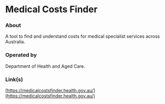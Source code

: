 # Medical Costs Finder

### About

A tool to find and understand costs for medical specialist services across Australia.

### Operated by

Department of Health and Aged Care.

### Link(s)

[https://medicalcostsfinder.health.gov.au/](https://medicalcostsfinder.health.gov.au/)
